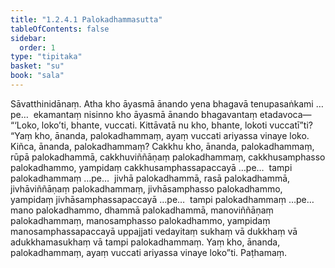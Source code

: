 ```yaml
---
title: "1.2.4.1 Palokadhammasutta"
tableOfContents: false
sidebar:
  order: 1
type: "tipitaka"
basket: "su"
book: "sala"
---
```



<DynamicBreadcrumb />

<Division number="84" book="sala">

<Paragraph number="354" book="sala">
Sāvatthinidānaṃ. Atha kho āyasmā ānando yena bhagavā tenupasaṅkami …pe…  ekamantaṃ nisinno kho āyasmā ānando bhagavantaṃ etadavoca—
</Paragraph>

<Paragraph number="355" book="sala">
“‘Loko, loko’ti, bhante, vuccati. Kittāvatā nu kho, bhante, lokoti vuccatī”ti? “Yaṃ kho, ānanda, palokadhammaṃ, ayaṃ vuccati ariyassa vinaye loko. Kiñca, ānanda, palokadhammaṃ? Cakkhu kho, ānanda, palokadhammaṃ, rūpā palokadhammā, cakkhuviññāṇaṃ palokadhammaṃ, cakkhusamphasso palokadhammo, yampidaṃ cakkhusamphassapaccayā …pe…  tampi palokadhammaṃ …pe…  jivhā palokadhammā, rasā palokadhammā, jivhāviññāṇaṃ palokadhammaṃ, jivhāsamphasso palokadhammo, yampidaṃ jivhāsamphassapaccayā …pe…  tampi palokadhammaṃ …pe…  mano palokadhammo, dhammā palokadhammā, manoviññāṇaṃ palokadhammaṃ, manosamphasso palokadhammo, yampidaṃ manosamphassapaccayā uppajjati vedayitaṃ sukhaṃ vā dukkhaṃ vā adukkhamasukhaṃ vā tampi palokadhammaṃ. Yaṃ kho, ānanda, palokadhammaṃ, ayaṃ vuccati ariyassa vinaye loko”ti.

</Paragraph>
</Division>

<Paragraph number="356" type="center" book="sala">
Paṭhamaṃ.
</Paragraph>